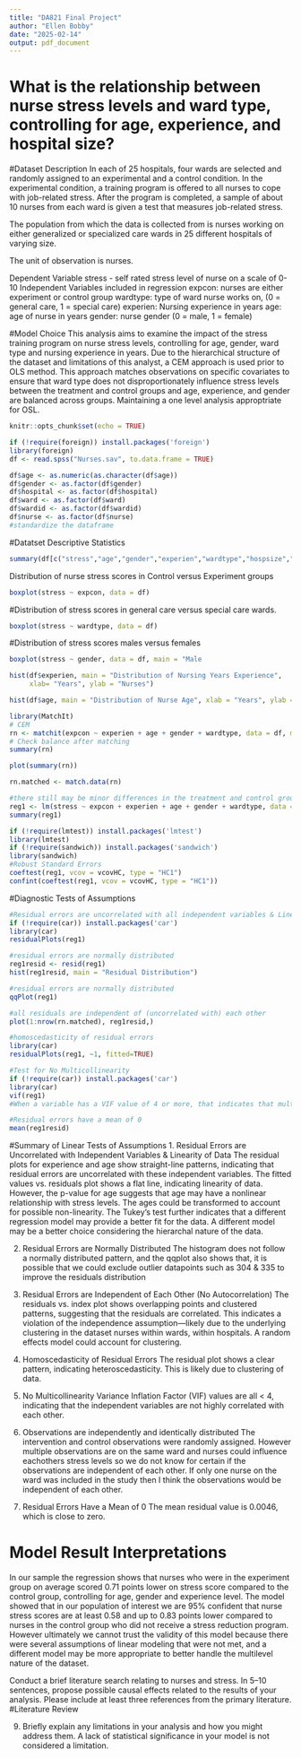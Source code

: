 ```yaml
---
title: "DA821 Final Project"
author: "Ellen Bobby"
date: "2025-02-14"
output: pdf_document
---
```

# What is the relationship between nurse stress levels and ward type, controlling for age, experience, and hospital size?

#Dataset Description
In each of 25 hospitals, four wards are selected and randomly assigned to an experimental and a control condition. In the experimental condition, a training program is offered to all nurses to cope with job-related stress. After the program is completed, a sample of about 10 nurses from each ward is given a test that measures job-related stress.

The population from which the data is collected from is nurses working on either generalized or specialized care wards in 25 different hospitals of varying size.   

The unit of observation is nurses.  

Dependent Variable 
	stress - self rated stress level of nurse on a  scale of 0-10
Independent Variables included in regression
  expcon: nurses are either experiment or control group
	wardtype: type of ward nurse works on, (0 = general care, 1 = special care)
	experien: Nursing experience in years
	age: age of nurse in years
	gender: nurse gender (0 = male, 1 = female)
	
#Model Choice
This analysis aims to examine the impact of the stress training program on nurse stress levels, controlling for age, gender, ward type and nursing experience in years. Due to the hierarchical structure of the dataset and limitations of this analyst, a CEM approach is used prior to OLS method. This approach matches observations on specific covariates to ensure that ward type does not disproportionately influence stress levels between the treatment and control groups and age, experience, and gender are balanced across groups. Maintaining a one level analysis approptriate for OSL.  

```r
knitr::opts_chunk$set(echo = TRUE)
```

```r
if (!require(foreign)) install.packages('foreign')
library(foreign)
df <- read.spss("Nurses.sav", to.data.frame = TRUE)
```

```r
df$age <- as.numeric(as.character(df$age))
df$gender <- as.factor(df$gender)
df$hospital <- as.factor(df$hospital)
df$ward <- as.factor(df$ward)
df$wardid <- as.factor(df$wardid)
df$nurse <- as.factor(df$nurse)
#standardize the dataframe
```

#Datatset Descriptive Statistics

```r
summary(df[c("stress","age","gender","experien","wardtype","hospsize","expcon")])
```
Distribution of nurse stress scores in Control versus Experiment groups
```r
boxplot(stress ~ expcon, data = df)
```

#Distribution of stress scores in general care versus special care wards.
```r
boxplot(stress ~ wardtype, data = df)
```

#Distribution of stress scores males versus females
```r
boxplot(stress ~ gender, data = df, main = "Male                                         Female")
```

```r
hist(df$experien, main = "Distribution of Nursing Years Experience",
     xlab= "Years", ylab = "Nurses")
```

```r
hist(df$age, main = "Distribution of Nurse Age", xlab = "Years", ylab = "Nurses")
```

```r
library(MatchIt)
# CEM
rn <- matchit(expcon ~ experien + age + gender + wardtype, data = df, method = "cem")
# Check balance after matching
summary(rn)
```

```r
plot(summary(rn))
```
```r
rn.matched <- match.data(rn)
```

```r
#there still may be minor differences in the treatment and control groups. The balanced dataset isn’t perfect. Therefore, we still include all of the control variables in our OLS model just to be safe.
reg1 <- lm(stress ~ expcon + experien + age + gender + wardtype, data = rn.matched, weights = weights)
summary(reg1)
```
```r
if (!require(lmtest)) install.packages('lmtest')
library(lmtest)
if (!require(sandwich)) install.packages('sandwich')
library(sandwich)
#Robust Standard Errors
coeftest(reg1, vcov = vcovHC, type = "HC1")
confint(coeftest(reg1, vcov = vcovHC, type = "HC1"))
```

#Diagnostic Tests of Assumptions

```r
#Residual errors are uncorrelated with all independent variables & Linearity of data  
if (!require(car)) install.packages('car')
library(car)
residualPlots(reg1)
```

```r
#residual errors are normally distributed
reg1resid <- resid(reg1)
hist(reg1resid, main = "Residual Distribution")
```

```r
#residual errors are normally distributed
qqPlot(reg1)
```

```r
#all residuals are independent of (uncorrelated with) each other
plot(1:nrow(rn.matched), reg1resid,)
```

```r
#homoscedasticity of residual errors
library(car)
residualPlots(reg1, ~1, fitted=TRUE)
```

```r
#Test for No Multicollinearity
if (!require(car)) install.packages('car')
library(car)
vif(reg1)
#When a variable has a VIF value of 4 or more, that indicates that multicollinearity might be a problem in our regression model
```

```r
#Residual errors have a mean of 0
mean(reg1resid)
```

#Summary of Linear Tests of Assumptions
1. Residual Errors are Uncorrelated with Independent Variables & Linearity of Data
The residual plots for experience and age show straight-line patterns, indicating that residual errors are uncorrelated with these independent variables. The fitted values vs. residuals plot shows a flat line, indicating linearity of data.
However, the p-value for age suggests that age may have a nonlinear relationship with stress levels.  The ages could be transformed to account for possible non-linearity.  The Tukey’s test further indicates that a different regression model may provide a better fit for the data.  A different model may be a better choice considering the hierarchal nature of the data.

2. Residual Errors are Normally Distributed
The histogram does not follow a normally distributed pattern, and the qqplot also shows that, it is possible that we could exclude outlier datapoints such as 304 & 335 to improve the residuals distribution

3. Residual Errors are Independent of Each Other (No Autocorrelation)
The residuals vs. index plot shows overlapping points and clustered patterns, suggesting that the residuals are correlated. This indicates a violation of the independence assumption—likely due to the underlying clustering in the dataset nurses within wards, within hospitals.  A random effects model could account for clustering.

4. Homoscedasticity of Residual Errors
The residual plot shows a clear pattern, indicating heteroscedasticity.  This is likely due to clustering of data.

5. No Multicollinearity
Variance Inflation Factor (VIF) values are all < 4, indicating that the independent variables are not highly correlated with each other.

6. Observations are independently and identically distributed
The intervention and control observations were randomly assigned. However multiple observations are on the same ward and nurses could influence eachothers stress levels so we do not know for certain if the observations are independent of each other.  If only one nurse on the ward was included in the study then I think the observations would be independent of each other.

7. Residual Errors Have a Mean of 0
The mean residual value is 0.0046, which is close to zero.

# Model Result Interpretations

In our sample the regression shows that nurses who were in the experiment group on average scored 0.71 points lower on stress score compared to the control group, controlling for age, gender and experience level.  The model showed that in our population of interest we are 95% confident that nurse stress scores are at least 0.58 and up to 0.83 points lower compared to nurses in the control group who did not receive a stress reduction program.  However ultimately we cannot  trust the validity of this model because there were several assumptions of  linear modeling that were not met, and a different model may be more appropriate to better handle the multilevel nature of the dataset. 

Conduct a brief literature search relating to nurses and stress. In 5–10 sentences,
propose possible causal effects related to the results of your analysis. Please
include at least three references from the primary literature.
#Literature Review




9. Briefly explain any limitations in your analysis and how you might address them.
A lack of statistical significance in your model is not considered a limitation.


